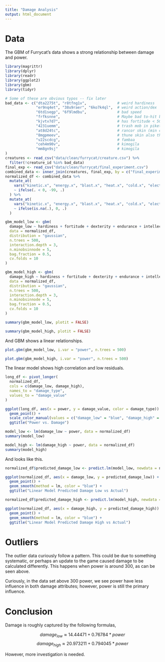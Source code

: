 ```yaml
---
title: "Damage Analysis"
output: html_document
---
```


# Data

The GBM of Furrycat's data shows a strong relationship between damage and power.


```r
library(magrittr)
library(dplyr)
library(readr)
library(ggplot2)
library(gbm)
library(tidyr)

# Some of these are obvious typos -- fix later
bad_data <- c("dta2275t", "r8tfng1v",              # weird hardiness
              "er9nq4et", "38u9raer", "6ko7k4ql",  # weird action/dex
              "6td1segp", "6f9lmdbu",              # bad speed
              "frfksnne",                          # Maybe bad to-hit but interesting...
              "kjvtv7d7",                          # has fortitude < 500 AND light armor?
              "4231uemm",                          # trash mob in piket skin (min cl 25) that throws off CL calculations
              "at8d24tc",                          # rancor skin (min cl 35) also throwing off cl calculations
              "8mgpmeev",                          # thune skin also throwing off cl
              "v22scdcg",                          # fambaa
              "ceh4m90v",                          # kimogila
              "mm8gn9sj"                           # kimogila
)
creatures <- read_csv("data/clean/furrycat/creature.csv") %>%
  filter(!creature_id %in% bad_data)
final_exp <- read_csv("data/clean/furrycat/final_experiment.csv")
combined_data <- inner_join(creatures, final_exp, by = c("final_experimentation_id" = "serial"))
normalized_df <- combined_data %>%
  mutate_at(
    vars("kinetic.x", "energy.x", "blast.x", "heat.x", "cold.x", "electricity.x", "acid.x", "stun.x"),
    ~ ifelse(. < 0, -99, .)
  ) %>%
  mutate_at(
    vars("kinetic.x", "energy.x", "blast.x", "heat.x", "cold.x", "electricity.x", "acid.x", "stun.x"),
    ~ ifelse(is.na(.), 0, .)
  )

```

```r
gbm_model_low <- gbm(
  damage_low ~ hardiness + fortitude + dexterity + endurance + intellect + cleverness + courage + dependability + fierceness + power + armor.x + kinetic.x + energy.x + blast.x + heat.x + cold.x +  electricity.x + acid.x + stun.x,
  data = normalized_df,
  distribution = "gaussian",
  n.trees = 500,
  interaction.depth = 3,
  n.minobsinnode = 5,
  bag.fraction = 0.5,
  cv.folds = 10
)

gbm_model_high <- gbm(
  damage_high ~ hardiness + fortitude + dexterity + endurance + intellect + cleverness + courage + dependability + fierceness + power + armor.x + kinetic.x + energy.x + blast.x + heat.x + cold.x +  electricity.x + acid.x + stun.x,
  data = normalized_df,
  distribution = "gaussian",
  n.trees = 500,
  interaction.depth = 3,
  n.minobsinnode = 5,
  bag.fraction = 0.5,
  cv.folds = 10
)

```

```r
summary(gbm_model_low, plotit = FALSE)
```


```r
summary(gbm_model_high, plotit = FALSE)
```


And GBM shows a linear relationships.

```r
plot.gbm(gbm_model_low, i.var = "power", n.trees = 500)
```

```r
plot.gbm(gbm_model_high, i.var = "power", n.trees = 500)
```

The linear model shows high correlation and low residuals.

```r
long_df <- pivot_longer(
  normalized_df,
  cols = c(damage_low, damage_high),
  names_to = "damage_type",
  values_to = "damage_value"
)

ggplot(long_df, aes(x = power, y = damage_value, color = damage_type)) +
  geom_point() +
  scale_color_manual(values = c("damage_low" = "blue", "damage_high" = "red")) +
  ggtitle("Power vs. Damage")
```

```r
model_low <- lm(damage_low ~ power, data = normalized_df)
summary(model_low)
```
```r
model_high <- lm(damage_high ~ power, data = normalized_df)
summary(model_high)
```

And looks like this.


```r
normalized_df$predicted_damage_low <- predict.lm(model_low, newdata = normalized_df)

ggplot(normalized_df, aes(x = damage_low, y = predicted_damage_low)) +
  geom_point() +
  geom_smooth(method = lm, color = "blue") +
  ggtitle("Linear Model Predicted Damage Low vs Actual")

```



```r
normalized_df$predicted_damage_high <- predict.lm(model_high, newdata = normalized_df)

ggplot(normalized_df, aes(x = damage_high, y = predicted_damage_high)) +
  geom_point() +
  geom_smooth(method = lm, color = "blue") +
  ggtitle("Linear Model Predicted Damage High vs Actual")

```

# Outliers

The outlier data curiously follow a pattern. This could be due to something systematic, or perhaps an update to the game caused damage to be calculated differently. This happens when power is around 300, as can be seen above.

Curiously, in the data set above 300 power, we see power have less influence in both damage attributes; however, power is still the primary influence.

# Conclusion

Damage is roughly captured by the following formulas, 

$$
damage_{low} \approx 14.44471 + 0.76784 * power
$$
$$
damage_{high} \approx 20.973211 + 0.794045 * power
$$ 

However, more investigation is needed.
